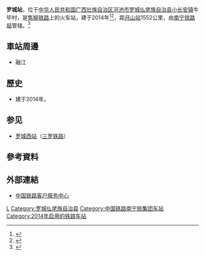 {{Infobox China railway station
|车站名称 = 罗城站
|图片 = 
|图片介绍 = 
|其他名称 =
|车站拼音 = Luocheng
|英文名称 = Luocheng Railway Station
|车站代码 = 44967<ref>{{cite web|url=http://hyfw.12306.cn/hyinfo/action/FwcszsAction_index?type=1|title=营业站服务信息查询|publisher=[[中国铁路客户服务中心|中国铁路客户服务中心]]|accessdate=2017-02-16|archive-date=2016-11-06|archive-url=https://web.archive.org/web/20161106075157/http://hyfw.12306.cn/hyinfo/action/FwcszsAction_index?type=1|dead-url=no}}</ref>
|电报码 = VCZ
|拼音码 = LCH
|车站位置 = [[广西壮族自治区|广西壮族自治区]][[河池市|河池市]][[罗城仫佬族自治县|罗城仫佬族自治县]][[小长安镇|小长安镇]]牛毕村
|坐标 = 
|归属 = [[南宁铁路局|南宁铁路局]]
|线路 = [[焦柳铁路|焦柳铁路]]
|车站等级 = 
|月台数目 = 
|站台面 = 
|股道数目 = 
|网站 = 
}}
'''罗城站'''，位于[[中华人民共和国|中华人民共和国]][[广西壮族自治区|广西壮族自治区]][[河池市|河池市]][[罗城仫佬族自治县|罗城仫佬族自治县]][[小长安镇|小长安镇]]牛毕村，是[[焦柳铁路|焦柳铁路]]上的火车站，建于2014年<ref>{{Cite web |url=http://news.hcwang.cn/news/2014113/news2425120510.html |title=罗城火车站正式开通运营 |access-date=2017-02-16 |archive-date=2017-02-16 |archive-url=https://web.archive.org/web/20170216133905/http://news.hcwang.cn/news/2014113/news2425120510.html |dead-url=no }}</ref><ref>{{Cite web |url=http://news.163.com/14/1103/16/AA51NTNR00014AED.html |title=罗城新火车站开通客货运业务 |access-date=2017-02-16 |archive-url=https://web.archive.org/web/20170216210603/http://news.163.com/14/1103/16/AA51NTNR00014AED.html |archive-date=2017-02-16 |dead-url=yes }}</ref>，距[[月山站|月山站]]1552公里，由[[南宁铁路局|南宁铁路局]]管辖。<ref>{{Cite web |url=http://search.huochepiao.com/huochezhan/jieshao/3987.htm |title=罗城火车站介绍 |access-date=2017-02-16 |archive-date=2017-10-21 |archive-url=https://web.archive.org/web/20171021234431/http://search.huochepiao.com/huochezhan/jieshao/3987.htm |dead-url=no }}</ref>
==車站周邊==
* 融江

==歷史==
* 建于2014年。

==参见==
*[[罗城西站|罗城西站]]（[[三罗铁路|三罗铁路]]）

==參考資料==
{{reflist}}

==外部連結==
* [http://www.12306.cn/mormhweb/ 中国铁路客户服务中心] {{Wayback|url=http://www.12306.cn/mormhweb/ |date=20180205163941 }}
{{China-rail-stub}}
{{焦柳铁路}}
[[Category:河池市铁路车站|L]]
[[Category:罗城仫佬族自治县|Category:罗城仫佬族自治县]]
[[Category:中国铁路南宁局集团车站|Category:中国铁路南宁局集团车站]]
[[Category:2014年启用的铁路车站|Category:2014年启用的铁路车站]]
